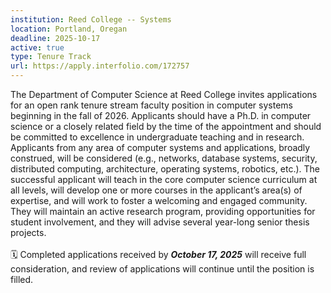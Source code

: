 ```yaml
---
institution: Reed College -- Systems 
location: Portland, Oregan 
deadline: 2025-10-17
active: true
type: Tenure Track
url: https://apply.interfolio.com/172757
---
```


The Department of Computer Science at Reed College invites applications for an open rank tenure stream faculty position in computer systems beginning in the fall of 2026. Applicants should have a Ph.D. in computer science or a closely related field by the time of the appointment and should be committed to excellence in undergraduate teaching and in research. Applicants from any area of computer systems and applications, broadly construed, will be considered (e.g., networks, database systems, security, distributed computing, architecture, operating systems, robotics, etc.). The successful applicant will teach in the core computer science curriculum at all levels, will develop one or more courses in the applicant’s area(s) of expertise, and will work to foster a welcoming and engaged community. They will maintain an active research program, providing opportunities for student involvement, and they will advise several year-long senior thesis projects.
<br> <br>
🗓️ Completed applications received by ***October 17, 2025*** will receive full consideration, and review of applications will continue until the position is filled.

